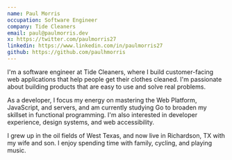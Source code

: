 ```yaml
---
name: Paul Morris
occupation: Software Engineer
company: Tide Cleaners
email: paul@paulmorris.dev
x: https://twitter.com/paulmorris27
linkedin: https://www.linkedin.com/in/paulmorris27
github: https://github.com/paulhmorris
---
```


I'm a software engineer at Tide Cleaners, where I build customer-facing web applications that help people get their clothes cleaned. I'm passionate about building products that are easy to use and solve real problems.

As a developer, I focus my energy on mastering the Web Platform, JavaScript, and servers, and am currently studying Go to broaden my skillset in functional programming. I'm also interested in developer experience, design systems, and web accessibility.

I grew up in the oil fields of West Texas, and now live in Richardson, TX with my wife and son. I enjoy spending time with family, cycling, and playing music.
